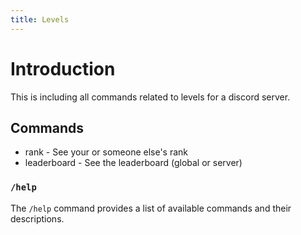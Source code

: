 ```yaml
---
title: Levels
---
```


# Introduction
This is including all commands related to levels for a discord server.

## Commands
* rank - See your or someone else's rank
* leaderboard - See the leaderboard (global or server)

### `/help`
The `/help` command provides a list of available commands and their descriptions.
